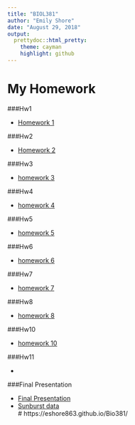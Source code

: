 ```yaml
---
title: "BIOL381"
author: "Emily Shore"
date: "August 29, 2018"
output: 
  prettydoc::html_pretty:
    theme: cayman
    highlight: github
---
```



# My Homework

###Hw1

* [Homework 1](homework_1.html)

###Hw2

* [Homework 2](homework_2.html) 

###Hw3

* [homework 3](homework_3.html)

###Hw4

* [homework 4](homework_4.html)

###Hw5

* [homework 5](homework_5.html)

###Hw6

* [homework 6](homework6.html)

###Hw7

* [homework 7](homework_7.html)

###Hw8

* [homework 8](homework_8.html)

###Hw10

* [homework 10](homework_10.html)

###Hw11

*

###Final Presentation

* [Final Presentation](Sunburst.html) 
* [Sunburst data](sunburstData.csv)  
# https://eshore863.github.io/Bio381/



